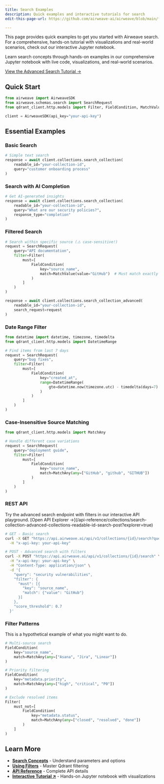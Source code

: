 ```yaml
---
title: Search Examples
description: Quick examples and interactive tutorials for search
edit-this-page-url: https://github.com/airweave-ai/airweave/blob/main/fern/docs/pages/search/examples.mdx

---
```


This page provides quick examples to get you started with Airweave search. For a comprehensive, hands-on tutorial with visualizations and real-world scenarios, check out our interactive Jupyter notebook.

<Tip title="Interactive Tutorial">
  Learn search concepts through hands-on examples in our comprehensive Jupyter notebook with live code, visualizations, and real-world scenarios.

  [View the Advanced Search Tutorial →](https://github.com/airweave-ai/airweave/blob/main/examples/04_advanced_search_with_filters.ipynb)
</Tip>

## Quick Start

```python
from airweave import AirweaveSDK
from airweave.schemas.search import SearchRequest
from qdrant_client.http.models import Filter, FieldCondition, MatchValue

client = AirweaveSDK(api_key="your-api-key")
```

## Essential Examples

### Basic Search

```python
# Simple text search
response = await client.collections.search_collection(
    readable_id="your-collection-id",
    query="customer onboarding process"
)
```

### Search with AI Completion

```python
# Get AI-generated insights
response = await client.collections.search_collection(
    readable_id="your-collection-id",
    query="What are our security policies?",
    response_type="completion"
)
```

### Filtered Search

```python
# Search within specific source (⚠️ case-sensitive!)
request = SearchRequest(
    query="API documentation",
    filter=Filter(
        must=[
            FieldCondition(
                key="source_name",
                match=MatchValue(value="GitHub")  # Must match exactly
            )
        ]
    )
)

response = await client.collections.search_collection_advanced(
    readable_id="your-collection-id",
    search_request=request
)
```

### Date Range Filter

```python
from datetime import datetime, timezone, timedelta
from qdrant_client.http.models import DatetimeRange

# Find items from last 7 days
request = SearchRequest(
    query="bug fixes",
    filter=Filter(
        must=[
            FieldCondition(
                key="created_at",
                range=DatetimeRange(
                    gte=datetime.now(timezone.utc) - timedelta(days=7)
                )
            )
        ]
    )
)
```

### Case-Insensitive Source Matching

```python
from qdrant_client.http.models import MatchAny

# Handle different case variations
request = SearchRequest(
    query="deployment guide",
    filter=Filter(
        must=[
            FieldCondition(
                key="source_name",
                match=MatchAny(any=["GitHub", "github", "GITHUB"])
            )
        ]
    )
)
```

### REST API

<Tip>
Try the advanced search endpoint with filters in our interactive API playground.
[Open API Explorer →](/api-reference/collections/search-collection-advanced-collections-readable-id-search-post?explorer=true)
</Tip>

```bash
# GET - Basic search
curl -X GET "https://api.airweave.ai/api/v1/collections/{id}/search?query=test" \
  -H "x-api-key: your-api-key"

# POST - Advanced search with filters
curl -X POST "https://api.airweave.ai/api/v1/collections/{id}/search" \
  -H "x-api-key: your-api-key" \
  -H "Content-Type: application/json" \
  -d '{
    "query": "security vulnerabilities",
    "filter": {
      "must": [{
        "key": "source_name",
        "match": {"value": "GitHub"}
      }]
    },
    "score_threshold": 0.7
  }'
```

### Filter Patterns

This is a hypothetical example of what you might want to do.

```python
# Multi-source search
FieldCondition(
    key="source_name",
    match=MatchAny(any=["Asana", "Jira", "Linear"])
)

# Priority filtering
FieldCondition(
    key="metadata.priority",
    match=MatchAny(any=["high", "critical", "P0"])
)

# Exclude resolved items
Filter(
    must_not=[
        FieldCondition(
            key="metadata.status",
            match=MatchAny(any=["closed", "resolved", "done"])
        )
    ]
)
```

## Learn More

- **[Search Concepts](/search/concepts)** - Understand parameters and options
- **[Using Filters](/search/filters)** - Master Qdrant filtering
- **[API Reference](/api-reference/collections/search-collection-collections-readable-id-search-get)** - Complete API details
- **[Interactive Tutorial ↗](https://github.com/airweave-ai/airweave/blob/main/examples/04_advanced_search_with_filters.ipynb)** - Hands-on Jupyter notebook with visualizations
